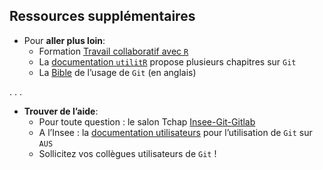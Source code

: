 ## Ressources supplémentaires {.smaller}

- Pour **aller plus loin**:
    - Formation [Travail collaboratif avec `R`](https://collaboratif-git-formation-insee.netlify.app/index.html)
    - La [documentation `utilitR`](https://www.book.utilitr.org/) propose plusieurs chapitres sur `Git`
    - La [Bible](https://git-scm.com/book/en/v2) de l'usage de `Git` (en anglais)

. . .

- **Trouver de l'aide**:
    - Pour toute question : le salon Tchap [Insee-Git-Gitlab](https://tchap.gouv.fr/#/room/#InseeGitGitlablPtu8f1Frns:agent.finances.tchap.gouv.fr)
    - A l'Insee : la [documentation utilisateurs](https://gitlab.insee.fr/infrastructure/lss/ausv3/documentation-utilisateurs/-/wikis/Logiciels/Git) pour l'utilisation de `Git` sur `AUS`
    - Sollicitez vos collègues utilisateurs de `Git` !
